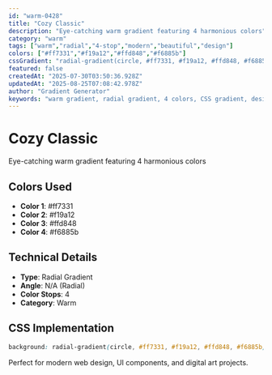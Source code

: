 ```yaml
---
id: "warm-0428"
title: "Cozy Classic"
description: "Eye-catching warm gradient featuring 4 harmonious colors"
category: "warm"
tags: ["warm","radial","4-stop","modern","beautiful","design"]
colors: ["#ff7331","#f19a12","#ffd848","#f6885b"]
cssGradient: "radial-gradient(circle, #ff7331, #f19a12, #ffd848, #f6885b)"
featured: false
createdAt: "2025-07-30T03:50:36.928Z"
updatedAt: "2025-08-25T07:08:42.978Z"
author: "Gradient Generator"
keywords: "warm gradient, radial gradient, 4 colors, CSS gradient, design, #ff7331, #f19a12, #ffd848, #f6885b"
---
```


# Cozy Classic

Eye-catching warm gradient featuring 4 harmonious colors

## Colors Used
- **Color 1**: #ff7331
- **Color 2**: #f19a12
- **Color 3**: #ffd848
- **Color 4**: #f6885b

## Technical Details
- **Type**: Radial Gradient
- **Angle**: N/A (Radial)
- **Color Stops**: 4
- **Category**: Warm

## CSS Implementation
```css
background: radial-gradient(circle, #ff7331, #f19a12, #ffd848, #f6885b);
```

Perfect for modern web design, UI components, and digital art projects.
